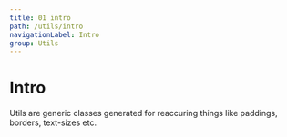 ```yaml
---
title: 01 intro
path: /utils/intro
navigationLabel: Intro
group: Utils
---
```


# Intro

Utils are generic classes generated for reaccuring things like paddings, borders, text-sizes etc.


